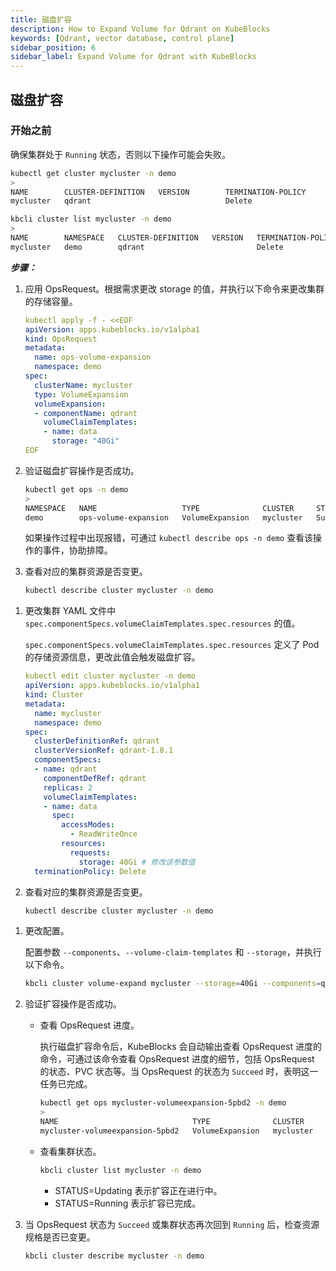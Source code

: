 ```yaml
---
title: 磁盘扩容
description: How to Expand Volume for Qdrant on KubeBlocks
keywords: [Qdrant, vector database, control plane]
sidebar_position: 6
sidebar_label: Expand Volume for Qdrant with KubeBlocks
---
```




## 磁盘扩容

### 开始之前

确保集群处于 `Running` 状态，否则以下操作可能会失败。

<Tabs>

<TabItem value="kubectl" label="kubectl"  default>

```bash
kubectl get cluster mycluster -n demo
>
NAME        CLUSTER-DEFINITION   VERSION        TERMINATION-POLICY     STATUS    AGE
mycluster   qdrant                              Delete                 Running   47m
```

</TabItem>

<TabItem value="kbcli" label="kbcli">

```bash
kbcli cluster list mycluster -n demo
>
NAME        NAMESPACE   CLUSTER-DEFINITION   VERSION   TERMINATION-POLICY   STATUS    CREATED-TIME
mycluster   demo        qdrant                         Delete               Running   Aug 15,2023 23:03 UTC+0800
```

</TabItem>

</Tabs>

***步骤：***

<Tabs>

<TabItem value="OpsRequest" label="OpsRequest" default>

1. 应用 OpsRequest。根据需求更改 storage 的值，并执行以下命令来更改集群的存储容量。

    ```yaml
    kubectl apply -f - <<EOF
    apiVersion: apps.kubeblocks.io/v1alpha1
    kind: OpsRequest
    metadata:
      name: ops-volume-expansion
      namespace: demo
    spec:
      clusterName: mycluster
      type: VolumeExpansion
      volumeExpansion:
      - componentName: qdrant
        volumeClaimTemplates:
        - name: data
          storage: "40Gi"
    EOF
    ```

2. 验证磁盘扩容操作是否成功。

    ```bash
    kubectl get ops -n demo
    >
    NAMESPACE   NAME                   TYPE              CLUSTER     STATUS    PROGRESS   AGE
    demo        ops-volume-expansion   VolumeExpansion   mycluster   Succeed   3/3        6m
    ```

    如果操作过程中出现报错，可通过 `kubectl describe ops -n demo` 查看该操作的事件，协助排障。

3. 查看对应的集群资源是否变更。

    ```bash
    kubectl describe cluster mycluster -n demo
    ```

</TabItem>

<TabItem value="编辑集群 YAML 文件" label="编辑集群 YAML 文件">

1. 更改集群 YAML 文件中 `spec.componentSpecs.volumeClaimTemplates.spec.resources` 的值。

   `spec.componentSpecs.volumeClaimTemplates.spec.resources` 定义了 Pod 的存储资源信息，更改此值会触发磁盘扩容。

   ```yaml
   kubectl edit cluster mycluster -n demo
   apiVersion: apps.kubeblocks.io/v1alpha1
   kind: Cluster
   metadata:
     name: mycluster
     namespace: demo
   spec:
     clusterDefinitionRef: qdrant
     clusterVersionRef: qdrant-1.8.1
     componentSpecs:
     - name: qdrant
       componentDefRef: qdrant
       replicas: 2
       volumeClaimTemplates:
       - name: data
         spec:
           accessModes:
             - ReadWriteOnce
           resources:
             requests:
               storage: 40Gi # 修改该参数值
     terminationPolicy: Delete
   ```

2. 查看对应的集群资源是否变更。

    ```bash
    kubectl describe cluster mycluster -n demo
    ```

</TabItem>

<TabItem value="kbcli" label="kbcli">

1. 更改配置。

   配置参数 `--components`、`--volume-claim-templates` 和 `--storage`，并执行以下命令。

   ```bash
   kbcli cluster volume-expand mycluster --storage=40Gi --components=qdrant -t data -n demo
   ```

2. 验证扩容操作是否成功。

   - 查看 OpsRequest 进度。

     执行磁盘扩容命令后，KubeBlocks 会自动输出查看 OpsRequest 进度的命令，可通过该命令查看 OpsRequest 进度的细节，包括 OpsRequest 的状态、PVC 状态等。当 OpsRequest 的状态为 `Succeed` 时，表明这一任务已完成。

     ```bash
     kubectl get ops mycluster-volumeexpansion-5pbd2 -n demo
     >
     NAME                              TYPE              CLUSTER      STATUS   PROGRESS   AGE
     mycluster-volumeexpansion-5pbd2   VolumeExpansion   mycluster    Succeed  1/1        67s
     ```

   - 查看集群状态。

     ```bash
     kbcli cluster list mycluster -n demo
     ```

     * STATUS=Updating 表示扩容正在进行中。
     * STATUS=Running 表示扩容已完成。

3. 当 OpsRequest 状态为 `Succeed` 或集群状态再次回到 `Running` 后，检查资源规格是否已变更。

   ```bash
   kbcli cluster describe mycluster -n demo
   ```

</TabItem>

</Tabs>
